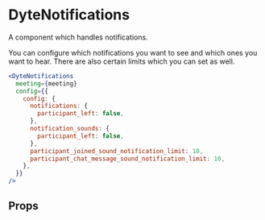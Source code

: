 # DyteNotifications

A component which handles notifications.

You can configure which notifications you want to see and which ones you want to
hear. There are also certain limits which you can set as well.

```jsx live
<DyteNotifications
  meeting={meeting}
  config={{
    config: {
      notifications: {
        participant_left: false,
      },
      notification_sounds: {
        participant_left: false,
      },
      participant_joined_sound_notification_limit: 10,
      participant_chat_message_sound_notification_limit: 10,
    },
  }}
/>
```

## Props

<PropsTable of="dyte-notifications" />
